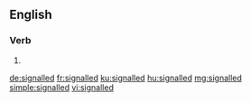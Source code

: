 ==English==

===Verb===
{{head|en|verb form}}

# {{en-past of|signal}}

[[de:signalled]]
[[fr:signalled]]
[[ku:signalled]]
[[hu:signalled]]
[[mg:signalled]]
[[simple:signalled]]
[[vi:signalled]]